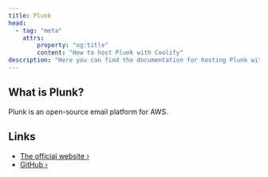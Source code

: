 ```yaml
---
title: Plunk
head:
  - tag: "meta"
    attrs:
        property: "og:title"
        content: "How to host Plunk with Coolify"
description: "Here you can find the documentation for hosting Plunk with Coolify."
---
```



<Badge text="One-click setup." variant="note" size="large" />

## What is Plunk?

Plunk is an open-source email platform for AWS.

## Links

- [The official website ›](https://useplunk.com)
- [GitHub ›](https://github.com/useplunk/plunk)
